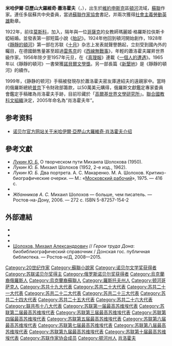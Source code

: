 {{expand language|1=ru|page=Limalok|time=2019-12-10T17:16:57+00:00}}
{{No footnotes|time=2019-01-11T17:49:43+00:00}}
{{NoteTA
|T=zh-hant:米哈伊爾·亞歷山大羅維奇·蕭洛霍夫; zh-hans:米哈伊尔·亚历山大罗维奇·肖洛霍夫
|1=zh-hant:米哈伊爾·亞歷山大羅維奇·蕭洛霍夫; zh-hans:米哈伊尔·亚历山大罗维奇·肖洛霍夫
|2=zh-hant:蕭洛霍夫; zh-hans:肖洛霍夫
}}
{{Infobox writer <!-- for more information see [[:Template:Infobox_writer/doc|:Template:Infobox writer/doc]] -->
| name = 米哈伊爾·亞歷山大羅維奇·蕭洛霍夫 {{Nobel icon|1965年諾貝爾文學獎|诺贝尔文学奖}}
| awards = {{Awd|[[诺贝尔文学奖|诺贝尔文学奖]]|1965}}
| image = М.А. Шолохов.jpg
| caption = 
| birth_date = {{Birth date|1905|5|24|mf=y}}
| birth_place =  {{flag|俄羅斯帝國}}{{link-en|維申斯卡亞|Vyoshenskaya}}（今[[罗斯托夫州|罗斯托夫州]][[肖洛霍夫区|肖洛霍夫区]]）
| death_date = {{Death date and age|1984|2|21|1905|5|24|mf=y}}
| death_place = {{USSR}}維申斯卡亞
| occupation = [[小说家|小说家]]
| nationality = [[苏联|苏联]]
| ethnicity = [[俄罗斯人|俄罗斯人]], [[乌克兰人|乌克兰人]] 
| signature = Sholokhov Signature.jpg
|notable_works=《[[静静的顿河|静静的顿河]]》}}

'''米哈伊爾·亞歷山大羅維奇·蕭洛霍夫'''（{{lang-ru|Михаи́л Алекса́ндрович Шо́лохов}}，{{bd|1905年|5月24日|1984年|2月21日|catIdx=S}}），出生於[[維約申斯克|維約申斯克]]區[[頓河_(俄羅斯)|頓河]]流域，[[蘇聯|蘇聯]]作家。連任多屆蘇共中央委員，當過[[蘇聯作家協會|蘇聯作家協會]]書記，并兩次獲得[[社会主义劳动英雄|社會主義勞動英雄]]勳章。

1922年，前往[[莫斯科|莫斯科]]，加入{{tsl|en|Young Guard (Soviet resistance)|青年近卫军|青年近卫军}}，隔年與一位[[哥薩克|哥薩克]]的女教師瑪麗姬·格羅斯拉伕斯卡婭結婚。並發表第一部短篇小說《[[胎記|胎記]]》。1924年他回到頓河開始創作，1928年《[[靜靜的頓河|靜靜的頓河]]》第一部在苏联《[[十月_(俄文杂志)|十月]]》杂志上发表就聲譽鵲起，立刻受到國內外的矚目，在德國銷售量甚至超過[[埃里希·玛利亚·雷马克|雷馬克]]的《[[西線無戰事|西線無戰事]]》，年輕的蕭洛霍夫躍昇世界級作家。1956年除夕至1957年元旦，在《[[真理報|真理報]]》連載《[[一個人的遭遇|一個人的遭遇]]》。1965年以《靜靜的頓河》一書榮獲[[諾貝爾文學獎|諾貝爾文學獎]]。另一部長篇《[[新墾地|新墾地]]》是《靜靜的頓河》的續作。

1999年，《静静的顿河》手稿被發現存於蕭洛霍夫密友庫達紹夫的遠親家中。當時的俄羅斯總統[[普京|普京]]下令財政部籌款，以50萬美元購得，俄羅斯文獻鑑定專家委員會鑑定手稿確為肖洛霍夫手跡，目前珍藏於「[[高爾基世界文學研究所|高爾基世界文學研究所]]」。[[聯合國教科文組織|聯合國教科文組織]]決定，2005年命名為“肖洛霍夫年”。

== 参考资料 ==
* [http://nobelprize.org/nobel_prizes/literature/laureates/1965/sholokhov-bio.html 诺贝尔官方网站关于米哈伊爾·亞歷山大羅維奇·肖洛霍夫介绍] {{Wayback|url=http://nobelprize.org/nobel_prizes/literature/laureates/1965/sholokhov-bio.html |date=20170802113023 }}

== 參考文獻 ==
{{refbegin}}
* ''[[Лукин,_Юрий_Борисович|Лукин Ю. Б.]]'' О творческом пути Михаила Шолохова (1950).
* ''Лукин Ю. Б.'' Михаил Шолохов (1952, 2-е изд., 1962).
* ''Лукин Ю. Б.'' Два портрета. А. С. Макаренко. М. А. Шолохов. Критико-биографические очерки. — М.: «[[Московский_рабочий|Московский рабочий]]», 1975. — 416 с.
* {{книга|автор=[[Воронов,_Василий_Афанасьевич|Воронов В. А.]]|заглавие=Юность Шолохова: Страницы биографии писателя|место=Ростов-н/Д|издательство=Кн. изд-во|год=1985|страниц=112}}
* ''Жбанников А. С.'' Михаил Шолохов — больше, чем писатель. — Ростов-на-Дону, 2006. — 272 с. ISBN 5-87257-154-2
{{refend}}

== 外部連結 ==
* {{Goodreads author|id=44202.Mikhail_Sholokhov}}
* {{Douban people|id=4531052|type=book}}
* {{cite web |url=http://news.ifeng.com/history/shixueyuan/detail_2012_10/12/18208078_0.shtml |title=苏联为何先骂后赞诺贝尔文学奖：主流作者得奖是关键 |author=陈为人 |editor=高飏 (凤凰网责任编辑) |website=社会科学论坛; [[凤凰网|凤凰网]]历史频道 (转载网站) |language=zh-cn |date=2012年10月12日 |access-date=2018年10月3日 |archive-date=2020年4月6日 |archive-url=https://web.archive.org/web/20200406183313/http://news.ifeng.com/history/shixueyuan/detail_2012_10/12/18208078_0.shtml |dead-url=no }}
* [http://www.donvrem.dspl.ru/archPersonaliiArtText.aspx?pid=1&id=329 Шолохов, Михаил Александрович] {{Wayback|url=http://www.donvrem.dspl.ru/archPersonaliiArtText.aspx?pid=1&id=329 |date=20201220132755 }} // ''Герои труда Дона'': биобиблиографический справочник / Донская гос. публичная библиотека. — Ростов-н/Д, 2008—2015.

{{诺贝尔文学奖获得者 (1951年-1975年)}}
{{Authority control}}

{{DEFAULTSORT:Sholokhov, Mikhail}}
[[Category:20世纪作家|Category:20世纪作家]]
[[Category:蘇聯小說家|Category:蘇聯小說家]]
[[Category:诺贝尔文学奖获得者|Category:诺贝尔文学奖获得者]]
[[Category:苏联诺贝尔奖得主|Category:苏联诺贝尔奖得主]]
[[Category:俄罗斯诺贝尔奖获得者|Category:俄罗斯诺贝尔奖获得者]]
[[Category:烏克蘭裔俄羅斯人|Category:烏克蘭裔俄羅斯人]]
[[Category:烏克蘭裔蘇聯人|Category:烏克蘭裔蘇聯人]]
[[Category:羅斯托夫州人|Category:羅斯托夫州人]]
[[Category:顿河哥萨克人|Category:顿河哥萨克人]]
[[Category:苏共十九大代表|Category:苏共十九大代表]]
[[Category:苏共二十大代表|Category:苏共二十大代表]]
[[Category:苏共二十一大代表|Category:苏共二十一大代表]]
[[Category:苏共二十二大代表|Category:苏共二十二大代表]]
[[Category:苏共二十三大代表|Category:苏共二十三大代表]]
[[Category:苏共二十四大代表|Category:苏共二十四大代表]]
[[Category:苏共二十五大代表|Category:苏共二十五大代表]]
[[Category:苏共二十六大代表|Category:苏共二十六大代表]]
[[Category:联共布十八大代表|Category:联共布十八大代表]]
[[Category:苏联第一届最高苏维埃代表|Category:苏联第一届最高苏维埃代表]]
[[Category:苏联第二届最高苏维埃代表|Category:苏联第二届最高苏维埃代表]]
[[Category:苏联第三届最高苏维埃代表|Category:苏联第三届最高苏维埃代表]]
[[Category:苏联第四届最高苏维埃代表|Category:苏联第四届最高苏维埃代表]]
[[Category:苏联第五届最高苏维埃代表|Category:苏联第五届最高苏维埃代表]]
[[Category:苏联第六届最高苏维埃代表|Category:苏联第六届最高苏维埃代表]]
[[Category:苏联第七届最高苏维埃代表|Category:苏联第七届最高苏维埃代表]]
[[Category:苏联第八届最高苏维埃代表|Category:苏联第八届最高苏维埃代表]]
[[Category:苏联第九届最高苏维埃代表|Category:苏联第九届最高苏维埃代表]]
[[Category:苏联第十届最高苏维埃代表|Category:苏联第十届最高苏维埃代表]]
[[Category:苏联作家协会成员|Category:苏联作家协会成员]]
[[Category:顿河州人|Category:顿河州人]]
[[Category:肖洛霍夫|]]